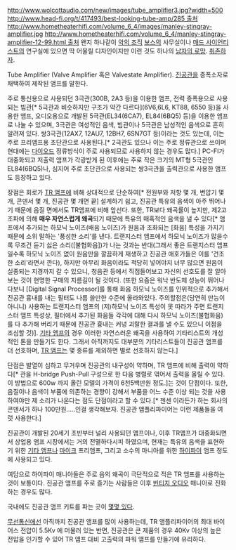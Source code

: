 http://www.wolcottaudio.com/new/images/tube_amplifier3.jpg?width=500
[[http://www.head-fi.org/t/417493/best-looking-tube-amp/285 출처]]
http://www.hometheaterhifi.com/volume_6_4/images/manley-stingray-amplifier.jpg
[[http://www.hometheaterhifi.com/volume_6_4/manley-stingray-amplifier-12-99.html 출처]]
왠지 하나같이 [[악의 조직]] [[보스]]의 사무실이나 [[매드 사이언티스트]]의 연구실에 있으면 딱 어울릴 디자인이지만 이런 것도 하나의 [[남자의 로망]]. [[취향입니다 존중해주시죠|취존]]하자.

Tube Amplifier (Valve Amplifier 혹은 Valvestate Amplifier). [[진공관]]을 증폭소자로 채택하여 제작된 앰프를 말한다.

주로 통신용으로 사용되던 3극관(300B, 2A3 등)을 이용한 앰프, 전력 증폭용으로 사용되는 빔관[* 5극관과 비슷하지만 구조가 약간 다르다](6V6,6L6, KT88, 6550 등)을 사용한 앰프, 오디오용으로 개발된 5극관(EL34(6CA7), EL84(6BQ5) 등)을 이용한 앰프로 나눌 수 있으며, 3극관은 여성적인 음색, 빔관이나 5극관은 남성적인 음색으로 흔히 알려져 있다. 쌍3극관(12AX7, 12AU7, 12BH7, 6SN7GT 등)이라는 것도 있는데, 이는 주로 프리앰프용 초단관으로 사용된다.[* 2극관도 있으나 이는 주로 정류관으로 쓰이며 현대에는 [[다이오드]] 정류방식이 주로 사용되므로 사용하지 않는 경우도 많다.] PC-FI가 대중화되고 저출력 앰프가 각광받게 된 이후에는 주로 작은 크기의 MT형 5극관인 EL84(6BQ5)나, 심지어 주로 초단관으로 사용되는 쌍3극관을 출력관으로 사용한 앰프도 등장하고 있다.

장점은 회로가 [[TR 앰프]]에 비해 상대적으로 단순하여[* 전원부와 저항 몇 개, 변압기 몇 개, 콘덴서 몇 개, 진공관 몇 개면 끝] 설계하기 쉽고, 진공관 특유의 음색이 아주 뛰어나기 때문에 음질 면에서도 TR앰프에 비해 앞선다. 또한, TR보다 왜곡률이 높지만, 제2고조파에 의해 '''매우 자연스럽게 왜곡'''되기 때문에 특유의 매혹적인 음색을 낼 수 있다[* 앰프에서 추가되는 하모닉 노이즈(배음 노이즈)가 원음과 조화되는 [화음] 특성을 가지기 때문에 소위 말하는 '풍성한 소리'를 낸다. 트랜지스터 앰프에서 하모닉 노이즈가 많을수록 무조건 듣기 싫은 소리([불협화음])가 나는 것과는 반대(그래서 좋은 트랜지스터 앰프일수록 하모닉 노이즈 없이 원음만을 깔끔하게 재생하고 진공관 애호가들은 이를 '건조한 소리'라면서 깐다), 하지만 아무리 화음이라도 적당히 넣어야지 너무 많으면 원음이 실종되는 지경까지 갈 수 있으니, 청음관 등에서 직접들어보고 자신의 선호도를 잘 알아보는 것이 현명한 구매의 지름길이 될 것이다. (또한 요즘은 워낙 반도체 성능이 뛰어나다보니 [Digital Signal Processor]를 통해 화음 하모닉 노이즈를 인위적으로 추가해서 진공관 흉내를 내는 필터도 나름 쓸만한 수준에 올라와있다. 주의할점은(당연히 만능이 아니니) 사용하는 트랜지스터 앰프의 (저)하모닉 노이즈 특성이 못 따라가 주면 트랜지스터 앰프 특성상, 필터에서 추가된 화음들 각각에 대해 다시 하모닉 노이즈(불협화음)를 다 추가해 버리기 때문에 진공관 흉내는 커녕 괴랄한 결과를 낼 수도 있으니 이점을 조심할 것)]. [[기타 앰프]]의 경우 이러한 자연스러운 왜곡을 사용하여 기타리스트의 개성적인 톤을 만들기도 한다. 그래서 아직까지도 대부분의 기타리스트들이 진공관 앰프를 더 선호하며, [[TR 앰프]]는 몇 종류를 제외하면 별로 선호하지 않는다.]

단점은 발열이 심하고 무거우며 진공관의 내구성이 약하며, TR 앰프에 비해 출력이 약하다[* 관을 H-bridge Push-Pull 구성으로 한 다음 병렬로 엮어서 출력을 올릴 수 있다. 이 방법으로 600w 까지 올린 모델의 가격이 6천5백만원 정도.]는 것이 단점이다. 또한, 음질이나 음색이 부품에 의존하는 경향이 강해서 부품을 어느 수준 이상 되는 것을 사용하여야만 제 소리가 나온다는 점도 단점이라고 할 수 있다.[* 젠센 이라든가 하는 회사의 콘덴서가 하나 100만원.....인걸 생각해보자. 진공관 앰플리파이어는 이런 제품들을 여럿 사용한다.]

진공관이 개발된 20세기 초반부터 널리 사용되던 앰프이나, 이후 TR앰프가 대중화되면서 상업용 앰프 시장에서는 거의 전멸하다시피 하였으며, 현재는 특유의 음색을 표현하기 위한 [[기타 앰프]]나 [[마이크]] 프리앰프, 그리고 소수의 마니아를 위한 [[하이파이]] 앰프 정도에 사용되고 있다.

여담으로 하이파이 매니아들은 주로 음의 왜곡이 극단적으로 적은 TR 앰프를 사용하는 것이 보통이다. 진공관 앰프를 주로 즐기는 사람들은 이후 [[빈티지 오디오]] 매니아로 진화하는 경우도 많다.

국내에도 진공관 앰프 키트를 파는 곳이 [http://www.soriaudio.com/ 몇몇 있다].

[[무선통신]]에선 아직까지 진공관 앰프를 많이 사용하는데, TR 앰플리파이어의 최대 바이어스 전압이 5.5Kv 에 머물러 있는 반면, 진공관은 큰 제품의 경우 40Kv 이상의 높은 전압을 인가할 수 있어 TR 앰프 대비 고출력의 파워 앰프를 만들기에 유리하다.
